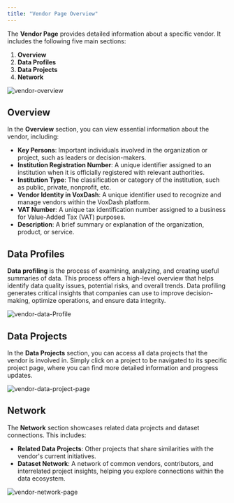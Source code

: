 ```yaml
---
title: "Vendor Page Overview" 
---
```


The **Vendor Page** provides detailed information about a specific vendor. It includes the following five main sections:

1. **Overview**  
2. **Data Profiles**  
3. **Data Projects**  
4. **Network** 

<Frame>
  <img src="/images/vendor-overview.png" alt="vendor-overview" style={{ borderRadius: '0.5rem' }} />
</Frame>

## **Overview**

In the **Overview** section, you can view essential information about the vendor, including:

* **Key Persons**: Important individuals involved in the organization or project, such as leaders or decision-makers.  
* **Institution Registration Number**: A unique identifier assigned to an institution when it is officially registered with relevant authorities.  
* **Institution Type**: The classification or category of the institution, such as public, private, nonprofit, etc.  
* **Vendor Identity in VoxDash**: A unique identifier used to recognize and manage vendors within the VoxDash platform.  
* **VAT Number**: A unique tax identification number assigned to a business for Value-Added Tax (VAT) purposes.  
* **Description**: A brief summary or explanation of the organization, product, or service.

## **Data Profiles**

**Data profiling** is the process of examining, analyzing, and creating useful summaries of data. This process offers a high-level overview that helps identify data quality issues, potential risks, and overall trends. Data profiling generates critical insights that companies can use to improve decision-making, optimize operations, and ensure data integrity.

<Frame>
  <img src="/images/vendor-dataProfile.png" alt="vendor-data-Profile" style={{ borderRadius: '0.5rem' }} />
</Frame>

## **Data Projects**

In the **Data Projects** section, you can access all data projects that the vendor is involved in. Simply click on a project to be navigated to its specific project page, where you can find more detailed information and progress updates.

<Frame>
  <img src="/images/vendor-datasets.png" alt="vendor-data-project-page" style={{ borderRadius: '0.5rem' }} />
</Frame>

## **Network**

The **Network** section showcases related data projects and dataset connections. This includes:

* **Related Data Projects**: Other projects that share similarities with the vendor's current initiatives.  
* **Dataset Network**: A network of common vendors, contributors, and interrelated project insights, helping you explore connections within the data ecosystem.

<Frame>
  <img src="/images/vendor-network.png" alt="vendor-network-page" style={{ borderRadius: '0.5rem' }} />
</Frame>
